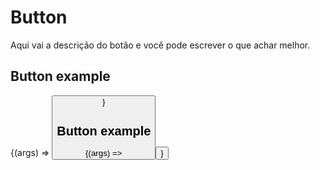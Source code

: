

<Meta title="Components/Button" component={Button} />

# Button

Aqui vai a descrição do botão e você pode escrever o que achar melhor.

<ArgsTable of={Button} />

## Button example

<Canvas>
  <Story name="Button Example" args={{ children: "Texto do botão" }}>
    {(args) => <Button {...args} />}
  </Story>
</Canvas>

## Button example

<Canvas>
  <Story name="Button Example 2" args={{ children: "Texto do botão 2" }}>
    {(args) => <Button {...args} />}
  </Story>
</Canvas>
